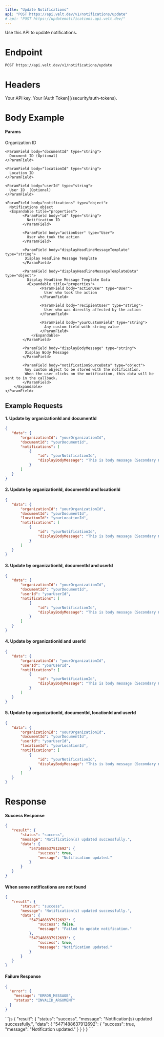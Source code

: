 ```yaml
---
title: "Update Notifications"
api: "POST https://api.velt.dev/v1/notifications/update"
# api: "POST https://updatenotifications.api.velt.dev/"
---
```


Use this API to update notifications.

# Endpoint

`POST https://api.velt.dev/v1/notifications/update`

# Headers

<ParamField header="x-velt-api-key" type="string" required>
  Your API key.
</ParamField>

<ParamField header="x-velt-auth-token" type="string" required>
  Your [Auth Token](/security/auth-tokens).
</ParamField>

# Body Example

#### Params

<ParamField body="data" type="object" required>
  <Expandable title="properties">
    <ParamField body="organizationId" type="string" required>
      Organization ID  
    </ParamField>

    <ParamField body="documentId" type="string">
      Document ID (Optional)
    </ParamField>

    <ParamField body="locationId" type="string">
      Location ID  
    </ParamField>

    <ParamField body="userId" type="string">
      User ID  (Optional)
    </ParamField>
    
    <ParamField body="notifications" type="object">
      Notifications object  
      <Expandable title="properties">
            <ParamField body="id" type="string">
              Notification ID  
            </ParamField>

            <ParamField body="actionUser" type="User">
              User who took the action  
            </ParamField>

            <ParamField body="displayHeadlineMessageTemplate" type="string">
             Display Headline Message Template  
            </ParamField>

            <ParamField body="displayHeadlineMessageTemplateData" type="object">
              Display Headline Message Template Data
              <Expandable title="properties">
                    <ParamField body="actionUser" type="User">
                      User who took the action
                    </ParamField>

                    <ParamField body="recipientUser" type="string">
                      User who was directly affected by the action
                    </ParamField>

                    <ParamField body="yourCustomField" type="string">
                      Any custom field with string value
                    </ParamField>     
                </Expandable>
            </ParamField>

            <ParamField body="displayBodyMessage" type="string">
             Display Body Message
            </ParamField>

            <ParamField body="notificationSourceData" type="object">
             Any custom object to be stored with the notification.
             When the user clicks on the notification, this data will be sent to in the callback.  
            </ParamField>
        </Expandable>
    </ParamField>
  </Expandable>
</ParamField>

## **Example Requests**
#### 1. Update by organizationId and documentId
```JSON
{
   "data": {
       "organizationId": "yourOrganizationId",
       "documentId": "yourDocumentId",
       "notifications": [
           {
               "id": "yourNotificationId",
               "displayBodyMessage": "This is body message (Secondary message)",
           }
       ]
   }
}
```

#### 2. Update by organizationId, documentId and locationId
```JSON
{
   "data": {
       "organizationId": "yourOrganizationId",
       "documentId": "yourDocumentId",
       "locationId": "yourLocationId",
       "notifications": [
           {
               "id": "yourNotificationId",
               "displayBodyMessage": "This is body message (Secondary message)",
           }
       ]
   }
}
```


#### 3. Update by organizationId, documentId and userId
```JSON
{
   "data": {
       "organizationId": "yourOrganizationId",
       "documentId": "yourDocumentId",
       "userId": "yourUserId",
       "notifications": [
           {
               "id": "yourNotificationId",
               "displayBodyMessage": "This is body message (Secondary message)",
           }
       ]
   }
}
```

#### 4. Update by organizationId and userId
```JSON
{
   "data": {
       "organizationId": "yourOrganizationId",
       "userId": "yourUserId",
       "notifications": [
           {
               "id": "yourNotificationId",
               "displayBodyMessage": "This is body message (Secondary message)",
           }
       ]
   }
}
```

#### 5. Update by organizationId, documentId, locationId and userId
```JSON
{
   "data": {
       "organizationId": "yourOrganizationId",
       "documentId": "yourDocumentId",
       "userId": "yourUserId",
       "locationId": "yourLocationId",
       "notifications": [
           {
               "id": "yourNotificationId",
               "displayBodyMessage": "This is body message (Secondary message)",
           }
       ]
   }
}
```

# Response

#### Success Response

```JSON
{
   "result": {
       "status": "success",
       "message": "Notification(s) updated successfully.",
       "data": {
           "5471488637912692": {
               "success": true,
               "message": "Notification updated."
           }
       }
   }
}
```

#### When some notifications are not found

```JSON
{
   "result": {
       "status": "success",
       "message": "Notification(s) updated successfully.",
       "data": {
           "5471488637912692": {
               "success": false,
               "message": "Failed to update notification."
           },
           "5471488637912693": {
               "success": true,
               "message": "Notification updated."
           }
       }
   }
}
```

#### Failure Response

```JSON
{
  "error": {
    "message": "ERROR_MESSAGE",
    "status": "INVALID_ARGUMENT"
  }
}
```

<ResponseExample>
```js
{
   "result": {
       "status": "success",
       "message": "Notification(s) updated successfully.",
       "data": {
           "5471488637912692": {
               "success": true,
               "message": "Notification updated."
           }
       }
   }
}
```
</ResponseExample>